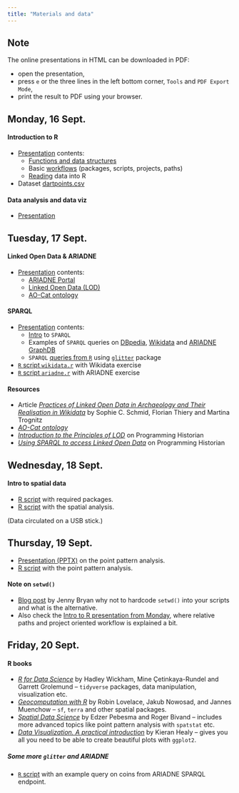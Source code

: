 ```yaml
---
title: "Materials and data"
---
```


::: {.callout-note}
## Note 

The online presentations in HTML can be downloaded in PDF:  

- open the presentation, 
- press `e` or the three lines in the left bottom corner, `Tools` and `PDF Export Mode`,
- print the result to PDF using your browser.
:::

## Monday, 16 Sept.

#### Introduction to R

- [Presentation](/intro2r/index.qmd) contents:
    - [Functions and data structures](/intro2r/index.qmd#/functions-and-syntax)
    - Basic [workflows](/intro2r/index.qmd#/workflow-1) (packages, scripts, projects, paths)
    - [Reading](/intro2r/index.qmd#/loading-data) data into R
- Dataset [dartpoints.csv](/data/dartpoints.csv)

#### Data analysis and data viz

- [Presentation](/dataviz/index.qmd)


## Tuesday, 17 Sept.

#### Linked Open Data & ARIADNE

- [Presentation](/ariadne/index.qmd) contents: 
    - [ARIADNE Portal](/ariadne/index.qmd#/ariadne)
    - [Linked Open Data (LOD)](/ariadne/index.qmd#/linked-open-data)
    - [AO-Cat ontology](ariadne/index.qmd#/ao-cat-ontology)

#### SPARQL 

- [Presentation](/sparql/index.qmd) contents:
    - [Intro](/sparql/index.qmd#/introduction-to-sparql) to `SPARQL`
    - Examples of `SPARQL` queries on [DBpedia](/sparql/index.qmd#/dbpedia-virtuoso-query-service), [Wikidata](/sparql/index.qmd#/wikidata-query-service) and [ARIADNE GraphDB](/sparql/index.qmd#/ariadne-knowledge-base)
    - `SPARQL` [queries from `R`](/sparql/index.qmd#/sparql-queries-in-r) using [`glitter`](/sparql/index.qmd#/glitter-1) package
- [`R` script `wikidata.r`](/sparql/wikidata.r) with Wikidata exercise
- [`R` script `ariadne.r`](/sparql/ariadne.r) with ARIADNE exercise

#### Resources 

- Article [*Practices of Linked Open Data in Archaeology and Their Realisation in Wikidata*](https://doi.org/10.3390/digital2030019) by Sophie C. Schmid, Florian Thiery and Martina Trognitz
- [*AO-Cat ontology*](https://zenodo.org/doi/10.5281/zenodo.7818374)
- [*Introduction to the Principles of LOD*](https://doi.org/10.46430/phen0068) on Programming Historian
- [*Using SPARQL to access Linked Open Data*](https://doi.org/10.46430/phen0047) on Programming Historian


## Wednesday, 18 Sept.

#### Intro to spatial data

- [R script](spatial/install_packages.R) with required packages.
- [R script](spatial/spatial_is_special.R) with the spatial analysis.

(Data circulated on a USB stick.)


## Thursday, 19 Sept.

- [Presentation (PPTX)](spatial/PPA_intro_kempf.pptx) on the point pattern analysis.
- [R script](spatial/ppa.R) with the point pattern analysis.

#### Note on `setwd()`

- [Blog post](https://www.tidyverse.org/blog/2017/12/workflow-vs-script/) by Jenny Bryan why not to hardcode `setwd()` into your scripts and what is the alternative.
- Also check the [Intro to R presentation from Monday](intro2r/#/loading-data), where relative paths and project oriented workflow is explained a bit.


## Friday, 20 Sept.

#### R books

- [*R for Data Science*](https://r4ds.hadley.nz/) by Hadley Wickham, Mine Çetinkaya-Rundel and Garrett Grolemund -- `tidyverse` packages, data manipulation, visualization etc.
- [*Geocomputation with R*](https://r.geocompx.org/) by Robin Lovelace, Jakub Nowosad, and Jannes Muenchow -- `sf`, `terra` and other spatial packages.
- [*Spatial Data Science*](https://r-spatial.org/book/) by Edzer Pebesma and Roger Bivand -- includes more advanced topics like point pattern analysis with `spatstat` etc.
- [*Data Visualization. A practical introduction*](https://socviz.co/) by Kieran Healy -- gives you all you need to be able to create beautiful plots with `ggplot2`.


##### Some more `glitter` and ARIADNE 

- [`R` script](/sparql/friday.r) with an example query on coins from ARIADNE SPARQL endpoint.
